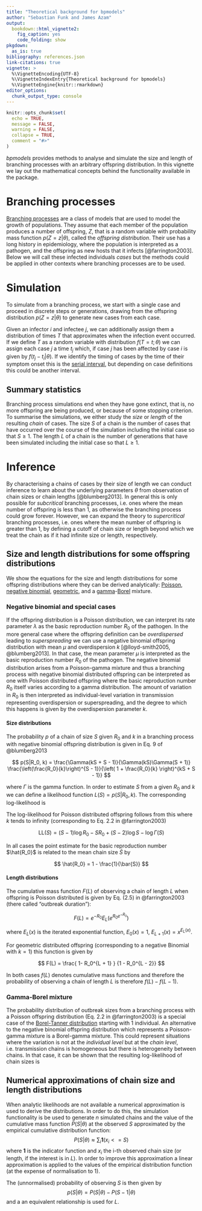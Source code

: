 ```yaml
---
title: "Theoretical background for bpmodels"
author: "Sebastian Funk and James Azam"
output:
  bookdown::html_vignette2:
    fig_caption: yes
    code_folding: show
pkgdown:
  as_is: true
bibliography: references.json
link-citations: true
vignette: >
  %\VignetteEncoding{UTF-8}
  %\VignetteIndexEntry{Theoretical background for bpmodels}
  %\VignetteEngine{knitr::rmarkdown}
editor_options:
  chunk_output_type: console
---
```


```r
knitr::opts_chunk$set(
  echo = TRUE,
  message = FALSE,
  warning = FALSE,
  collapse = TRUE,
  comment = "#>"
)
```

_bpmodels_ provides methods to analyse and simulate the size and length of branching processes with an arbitrary offspring distribution.
In this vignette we lay out the mathematical concepts behind the functionality available
in the package.

# Branching processes

[Branching processes](https://en.wikipedia.org/wiki/Branching_process) are a class of models that are used to model the growth of populations. They assume that each member of the population produces a number of offspring, $Z$, that is a random variable with probability mass function $p(Z = z | \theta)$, called the _offspring distribution_.
Their use has a long history in epidemiology, where the population is interpreted as a pathogen, and the offspring as new hosts that it infects [@farrington2003].
Below we will call these infected individuals _cases_ but the methods could be applied in other contexts where branching processes are to be used.

# Simulation

To simulate from a branching process, we start with a single case and proceed in discrete steps or generations, drawing from the offspring distribution $p(Z=z | \theta)$ to generate new cases from each case.

Given an infector $i$ and infectee $j$, we can additionally assign them a distribution of times $T$ that approximates when the infection event occurred. If we define $T$ as a random variable with distribution $f(T = t; \theta)$ we can assign each case $j$ a time $t_{j}$ which, if case $j$ has been affected by case $i$ is given by $f(t_{j} - t_{i} | \theta)$.
If we identify the timing of cases by the time of their symptom onset this is the [serial interval](https://en.wikipedia.org/wiki/Serial_interval), but depending on case definitions this could be another interval.

## Summary statistics

Branching process simulations end when they have gone extinct, that is, no more offspring are being produced, or because of some stopping criterion. To summarise the simulations, we either study the _size_ or _length_ of the resulting _chain_ of cases.
The size $S$ of a chain is the number of cases that have occurred over the course of the simulation including the initial case so that $S \geq 1$.
The length $L$ of a chain is the number of generations that have been simulated including the initial case so that $L \geq 1$.

# Inference

By characterising a chains of cases by their size of length we can conduct inference to learn about the underlying parameters $\theta$ from observation of chain sizes or chain lengths [@blumberg2013].
In general this is only possible for _subcritical_ branching processes, i.e. ones where the mean number of offspring is less than 1, as otherwise the branching process could grow forever.
However, we can expand the theory to _supercritical_ branching processes, i.e. ones where the mean number of offspring is greater than 1, by defining a cutoff of chain size or length beyond which we treat the chain as if it had infinite size or length, respectively.

## Size and length distributions for some offspring distributions

We show the equations for the size and length distributions for some offspring distributions where they can be derived analytically:
[Poisson](https://en.wikipedia.org/wiki/Poisson_distribution),
[negative binomial](https://en.wikipedia.org/wiki/Negative_binomial_distribution),
[geometric](https://en.wikipedia.org/wiki/Geometric_distribution),
and a [gamma](https://en.wikipedia.org/wiki/Gamma_distribution)-[Borel](https://en.wikipedia.org/wiki/Borel_distribution) mixture.

### Negative binomial and special cases

If the offspring distribution is a Poisson distribution, we can interpret its rate parameter $\lambda$ as the basic reproduction number $R_{0}$ of the pathogen.
In the more general case where the offspring definition can be _overdispersed_ leading to _superspreading_ we can use a negative binomial offspring distribution with mean $\mu$ and overdispersion $k$ [@lloyd-smith2005, @blumberg2013].
In that case, the mean parameter $\mu$ is interpreted as the basic reproduction number $R_0$ of the pathogen.
The negative binomial distribution arises from a Poisson-gamma mixture and thus a branching process with negative binomial distributed offspring can be interpreted as one with Poisson distributed offspring where the basic reproduction number $R_0$ itself varies according to a gamma distribution.
The amount of variation in $R_0$ is then interpreted as individual-level variation in transmission representing overdispersion or superspreading, and the degree to which this happens is given by the overdispersion parameter $k$.

#### Size distributions

The probability $p$ of a chain of size $S$ given $R_0$ and $k$ in a branching process with negative binomial offspring distribution is given in Eq. 9 of @blumberg2013

$$
p(S|R_0, k) = \frac{\Gamma(kS + S - 1)}{\Gamma(kS)\Gamma(S + 1)} \frac{\left(\frac{R_0}{k}\right)^{S - 1}}{\left( 1 + \frac{R_0}{k} \right)^{kS + S - 1}}
$$

where $\Gamma$ is the gamma function.
In order to estimate $S$ from a given $R_0$ and $k$ we can define a likelihood function $L(S) = p(S|R_0, k)$.
The corresponding log-likelihood is

\begin{align}
\mathrm{LL}(S) = &\log\Gamma(kS + S  - 1) - \left(\log\Gamma(kS) + \log\Gamma(S - 1) \right) \\
& + (S-1) \log \frac{R_0}{k} - (SR_0 + (S - 1)) \log \left(1 + \frac{R_0}{k}\right)
\end{align}

The log-likelihood for Poisson distributed offspring follows from this where $k$ tends to infinity (corresponding to Eq. 2.2 in @farrington2003)

$$
\mathrm{LL}(S) = (S - 1) \log R_0 - S R_0 + (S - 2) \log S - \log\Gamma(S)
$$

In all cases the point estimate for the basic reproduction number $\hat{R_0}$ is related to the mean chain size $\bar{S}$ by

$$
\hat{R_0} = 1 - \frac{1}{\bar{S}}
$$

#### Length distributions

The cumulative mass function $F(L)$ of observing a chain of length $L$ when offspring is Poisson distributed is given by Eq. (2.5) in @farrington2003 (there called "outbreak duration"):

$$
F(L) = e^{-R_0} E_L \left( e^{R_0 e^{-R_0} } \right)
$$

where $E_L(x)$ is the iterated exponential function, $E_0(x) = 1$, $E_{L + 1}(x) = x^{E_L(x)}$.

For geometric distributed offspring (corresponding to a negative Binomial with $k=1$) this function is given by

$$
F(L) = \frac{ 1- R_0^{L + 1} } {1 - R_0^{L - 2}}
$$

In both cases $f(L)$ denotes cumulative mass functions and therefore the probability of observing a chain of length $L$ is therefore $f(L) - f(L - 1)$.

### Gamma-Borel mixture

The probability distribution of outbreak sizes from a branching process with a Poisson offspring distribution (Eq. 2.2 in @farrington2003) is a special case of the [Borel-Tanner distribution](https://en.wikipedia.org/wiki/Borel_distribution#Borel%E2%80%93Tanner_distribution) starting with 1 individual.
An alternative to the negative binomial offspring distribution which represents a Poisson-gamma mixture is a Borel-gamma mixture.
This could represent situations where the variation is not at the _individual level_ but at the _chain level_, i.e. transmission chains is homogeneous but there is heterogeneity between chains.
In that case, it can be shown that the resulting log-likelihood of chain sizes is

\begin{align}
\mathrm{LL}(S) = &\log\Gamma(k + S - 1) - \left(\log\Gamma(k) + \log\Gamma(S + 1) \right) \\
& + (S-1) \log S - k \log \left(S + \frac{R_0}{k}\right)
\end{align}

## Numerical approximations of chain size and length distributions

When analytic likelihoods are not available a numerical approximation is used to derive the distributions.
In order to do this, the simulation functionality is be used to generate $n$ simulated chains and the value of the cumulative mass function $P(S|\theta)$ at the observed $S$ approximated by the empirical cumulative distribution function:
$$
P(S|\theta) \approx \sum_i \mathbf{1}(x_i <= S)
$$
where $\mathbf{1}$ is the indicator function and $x_i$ the i-th observed chain size (or length, if the interest is in $L$).
In order to improve this approximation a linear approximation is applied to the values of the empirical distribution function (at the expense of normalisation to 1).

The (unnormalised) probability of observing $S$ is then given by
$$
p(S|\theta) = P(S|\theta) - P(S - 1|\theta)
$$
and a an equivalent relationship is used for $L$.
